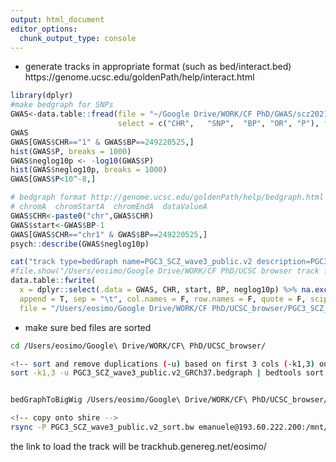 ```yaml
---
output: html_document
editor_options: 
  chunk_output_type: console
---
```



- generate tracks in appropriate format (such as bed/interact.bed)
https://genome.ucsc.edu/goldenPath/help/interact.html

```r
library(dplyr)
#make bedgraph for SNPs
GWAS<-data.table::fread(file = "~/Google Drive/WORK/CF PhD/GWAS/scz2021/PGC3_SCZ_wave3_public.v2_GRCh37.tsv.gz",
                        select = c("CHR",	"SNP",	"BP", "OR",	"P"), fill=T)
GWAS
GWAS[GWAS$CHR=="1" & GWAS$BP==249220525,]
hist(GWAS$P, breaks = 1000)
GWAS$neglog10p <- -log10(GWAS$P)
hist(GWAS$neglog10p, breaks = 1000)
GWAS[GWAS$P<10^-8,]

# bedgraph format http://genome.ucsc.edu/goldenPath/help/bedgraph.html
# chromA  chromStartA  chromEndA  dataValueA
GWAS$CHR<-paste0("chr",GWAS$CHR)
GWAS$start<-GWAS$BP-1
GWAS[GWAS$CHR=="chr1" & GWAS$BP==249220525,]
psych::describe(GWAS$neglog10p)

cat("track type=bedGraph name=PGC3_SCZ_wave3_public.v2 description=PGC3_SCZ_wave3_public.v2 visibility=display_mode color=125,0,238 altColor=125,0,238 priority=high autoScale=on alwaysZero=on gridDefault=on graphType=bar\n",file="/Users/eosimo/Google Drive/WORK/CF PhD/UCSC_browser/PGC3_SCZ_wave3_public.v2_GRCh37.bedgraph",append=F)#viewLimits=lower:upper maxHeightPixels=max:default:min  yLineMark=real-value yLineOnOff=on|off windowingFunction=maximum|mean|minimum smoothingWindow=off|2-16
#file.show("/Users/eosimo/Google Drive/WORK/CF PhD/UCSC browser track files/PGC3_SCZ_wave3_public.v2.bedgraph")
data.table::fwrite(
  x = dplyr::select(.data = GWAS, CHR, start, BP, neglog10p) %>% na.exclude(), 
  append = T, sep = "\t", col.names = F, row.names = F, quote = F, scipen = 999,
  file = "/Users/eosimo/Google Drive/WORK/CF PhD/UCSC_browser/PGC3_SCZ_wave3_public.v2_GRCh37.bedgraph")
```

- make sure bed files are sorted

``` bash
cd /Users/eosimo/Google\ Drive/WORK/CF\ PhD/UCSC_browser/

<!-- sort and remove duplications (-u) based on first 3 cols (-k1,3) only -->
sort -k1,3 -u PGC3_SCZ_wave3_public.v2_GRCh37.bedgraph | bedtools sort -i > PGC3_SCZ_wave3_public.v2_GRCh37_sort.bedgraph


bedGraphToBigWig /Users/eosimo/Google\ Drive/WORK/CF\ PhD/UCSC_browser/PGC3_SCZ_wave3_public.v2_GRCh37_sort.bedgraph http://hgdownload.cse.ucsc.edu/goldenPath/hg19/bigZips/hg19.chrom.sizes /Users/eosimo/Google\ Drive/WORK/CF\ PhD/UCSC_browser/UCSCtrackHub/data_files/PGC3_SCZ_wave3_public.v2_sort.bw

<!-- copy onto shire -->
rsync -P PGC3_SCZ_wave3_public.v2_sort.bw emanuele@193.60.222.200:/mnt/storage/www/ucsc_hub/eosimo/
```


the link to load the track will be trackhub.genereg.net/eosimo/



